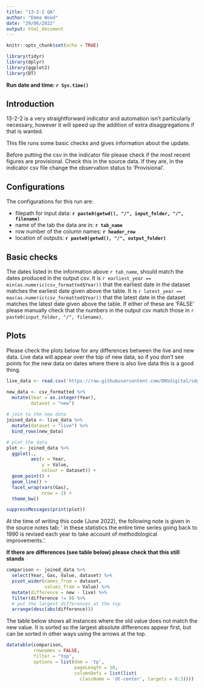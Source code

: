 ```yaml
---
title: "13-2-2 QA"
author: "Emma Wood"
date: "29/06/2022"
output: html_document
---
```

```r
knitr::opts_chunk$set(echo = TRUE)
```

```r
library(tidyr)
library(dplyr)
library(ggplot2)
library(DT)

```
**Run date and time: `r Sys.time()`**  
   
## Introduction

13-2-2 is a very straightforward indicator and automation isn't particularly 
necessary, however it will speed up the addition of extra disaggregations
if that is wanted.
  
This file runs some basic checks and gives information about the update.
  
Before putting the csv in the indicator file please check if the most recent 
figures are provisional. Check this in the source data. If they 
are, in the indicator csv file change the observation status to 'Provisional'.

## Configurations
The configurations for this run are:    
  
- filepath for input data: **`r paste0(getwd(), "/", input_folder, "/", filename)`**  
- name of the tab the data are in: **`r tab_name`**  
- row number of the column names: **`r header_row`**  
- location of outputs: **`r paste0(getwd(), "/", output_folder)`**  
  
  
## Basic checks
The dates listed in the information above `r tab_name`, should match the dates 
produced in the output csv. It is 
`r earliest_year == min(as.numeric(csv_formatted$Year))` 
that the earliest date in the dataset matches the earliest date given above the
table. It is `r latest_year == max(as.numeric(csv_formatted$Year))` 
that the latest date in the dataset matches the latest date given above the
table. If either of these are 'FALSE' please manually check that the numbers in 
the output csv match those in `r paste0(input_folder, "/", filename)`.  
  

## Plots
Please check the plots below for any differences between the live and new data.
Live data will appear over the top of new data, so if you don't see points for
the new data on dates where there is also live data this is a good thing.  

```r
live_data <- read.csv('https://raw.githubusercontent.com/ONSdigital/sdg-data/master/data/indicator_13-2-2.csv')

new_data <- csv_formatted %>% 
  mutate(Year = as.integer(Year),
         dataset = "new") 
  
# join to the new data
joined_data <- live_data %>% 
  mutate(dataset = "live") %>% 
  bind_rows(new_data)

# plot the data
plot <- joined_data %>% 
  ggplot(.,
         aes(x = Year,
             y = Value,
             colour = dataset)) +
  geom_point() +
  geom_line() +
  facet_wrap(vars(Gas),
             nrow = 2) +
  theme_bw() 

```

```r
suppressMessages(print(plot))
```

At the time of writing this code (June 2022), the following note is given in the
source notes tab: ' in these statistics the entire time series going back to 
1990 is revised each year to take account of methodological improvements.'.  
  
**If there are differences (see table below) please check that this still stands**

```r
comparison <- joined_data %>% 
  select(Year, Gas, Value, dataset) %>% 
  pivot_wider(names_from = dataset,
              values_from = Value) %>% 
  mutate(difference = new - live) %>% 
  filter(difference != 0) %>% 
  # put the largest differences at the top
  arrange(desc(abs(difference)))

```
  
The table below shows all instances where the old value does not match the new 
value. It is sorted so the largest absolute differences appear first, but can
be sorted in other ways using the arrows at the top.
```r
datatable(comparison, 
          rownames = FALSE, 
          filter = "top",
          options = list(dom = 'tp', 
                         pageLength = 10,
                         columnDefs = list(list(
                           className = 'dt-center', targets = 0:3))))
```

